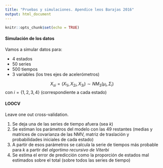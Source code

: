 ```yaml
---
title: "Pruebas y simulaciones. Apendice leos Barajas 2016"
output: html_document
---
```


```r
knitr::opts_chunk$set(echo = TRUE)
```

#### **Simulación de los datos**

Vamos a simular datos para:

* 4 estados 
* 50 series
* 500 tiempos
* 3 variables (los tres ejes de acelerómetros)

$$X_{si}=(X_{1i},X_{2i},X_{3i}) \sim NM_3(\mu_i,\Sigma_i)$$
con $i=\{1,2,3,4\}$ (correspondiente a cada estado)

#### **LOOCV**


Leave one out cross-validation. 

1. Se deja una de las series de tiempo afuera (sea $k$)
2. Se estiman los parámetros del modelo con las 49 restantes (medias y matrices de covarianza de las NMV, matriz de traslación y  probabilidades iniciales de cada estado)
3. A partir de esos parámetros se calcula la serie de tiempos más probable para $k$ a partir del *algortimo recursivo de Viterbi*
4. Se estima el error de predicción como la proporción de estados mal estimados sobre el total (sobre todos las series de tiempo) 